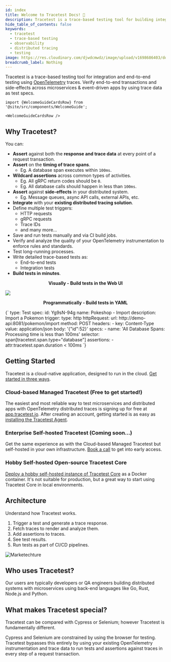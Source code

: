 ```yaml
---
id: index
title: Welcome to Tracetest Docs! 👋
description: Tracetest is a trace-based testing tool for building integration and end-to-end tests in minutes using your OpenTelemetry traces. Assert against your trace data at every point of a request transaction.
hide_table_of_contents: false
keywords:
  - tracetest
  - trace-based testing
  - observability
  - distributed tracing
  - testing
image: https://res.cloudinary.com/djwdcmwdz/image/upload/v1698686403/docs/Blog_Thumbnail_14_rsvkmo.jpg
breadcrumb_label: Nothing
---
```



Tracetest is a trace-based testing tool for integration and end-to-end testing using [OpenTelemetry](https://opentelemetry.io/) traces. Verify end-to-end transactions and side-effects across microservices & event-driven apps by using trace data as test specs.

```mdx-code-block
import {WelcomeGuideCardsRow} from '@site/src/components/WelcomeGuide';

<WelcomeGuideCardsRow />
```

## Why Tracetest?

You can:

- **Assert** against both the **response and trace data** at every point of a request transaction.
- **Assert** on the **timing of trace spans**.
  - Eg. A database span executes within `100ms`.
- **Wildcard assertions** across common types of activities.
  - Eg. All gRPC return codes should be `0`.
  - Eg. All database calls should happen in less than `100ms`.
- **Assert** against **side-effects** in your distributed system.
  - Eg. Message queues, async API calls, external APIs, etc.
- **Integrate** with your **existing distributed tracing solution**.
- Define multiple test triggers:
  - HTTP requests
  - gRPC requests
  - Trace IDs
  - and many more...
- Save and run tests manually and via CI build jobs.
- Verify and analyze the quality of your OpenTelemetry instrumentation to enforce rules and standards.
- Test long-running processes.
- Write detailed trace-based tests as:
  - End-to-end tests
  - Integration tests
- **Build tests in minutes**.

<div className="row">
  <div className="col col--12 margin-bottom--lg">
    <div>
      <div className="card__body">
        <p align="center">
          <b>Visually - Build tests in the Web UI</b>
        </p>
      </div>
      <div className="card__footer">
        <img src="https://res.cloudinary.com/djwdcmwdz/image/upload/v1688476657/docs/screely-1688476653521_omxe4r.png" />
      </div>
    </div>
  </div>
  <div className="col col--12 margin-bottom--lg">
    <div>
      <div className="card__body">
        <p align="center">
          <b>Programmatically - Build tests in YAML</b>
        </p>
      </div>
      <div className="card__footer">
        <CodeBlock
          language="yaml"
        >
        {`
    type: Test
    spec:
      id: Yg9sN-94g
      name: Pokeshop - Import
      description: Import a Pokemon
      trigger:
        type: http
        httpRequest:
          url: http://demo-api:8081/pokemon/import
          method: POST
          headers:
          - key: Content-Type
            value: application/json
          body: '{"id":52}'
      specs:
      - name: 'All Database Spans: Processing time is less than 100ms'
        selector: span[tracetest.span.type="database"]
        assertions:
        - attr:tracetest.span.duration < 100ms
        `}
        </CodeBlock> 
      </div>
    </div>
  </div>
</div>

## Getting Started

Tracetest is a cloud-native application, designed to run in the cloud. [Get started in three ways](/getting-started/overview).

### Cloud-based Managed Tracetest (Free to get started!)

The easiest and most reliable way to test microservices and distributed apps with OpenTelemetry distributed traces is signing up for free at [app.tracetest.io](https://app.tracetest.io/). After creating an account, getting started is as easy as [installing the Tracetest Agent](/getting-started/installation).

### Enterprise Self-hosted Tracetest (Coming soon...)

Get the same experience as with the Cloud-based Managed Tracetest but self-hosted in your own infrastructure. [Book a call](https://dub.sh/tracetest-demo) to get into early access.

### Hobby Self-hosted Open-source Tracetest Core

[Deploy a hobby self-hosted instance of Tracetest Core](/core/getting-started/installation) as a Docker container. It's not suitable for production, but a great way to start using Tracetest Core in local environments.

## Architecture

Understand how Tracetest works.

1. Trigger a test and generate a trace response.
2. Fetch traces to render and analyze them.
3. Add assertions to traces.
4. See test results.
5. Run tests as part of CI/CD pipelines.

![Marketechture](https://res.cloudinary.com/djwdcmwdz/image/upload/v1686654113/docs/tracetest-marketechture-jun12-v3_ffj2e2.png)

## Who uses Tracetest?

Our users are typically developers or QA engineers building distributed systems with microservices using back-end languages like Go, Rust, Node.js and Python.

## What makes Tracetest special?

Tracetest can be compared with Cypress or Selenium; however Tracetest is fundamentally different.

Cypress and Selenium are constrained by using the browser for testing. Tracetest bypasses this entirely by using your existing OpenTelemetry instrumentation and trace data to run tests and assertions against traces in every step of a request transaction.
